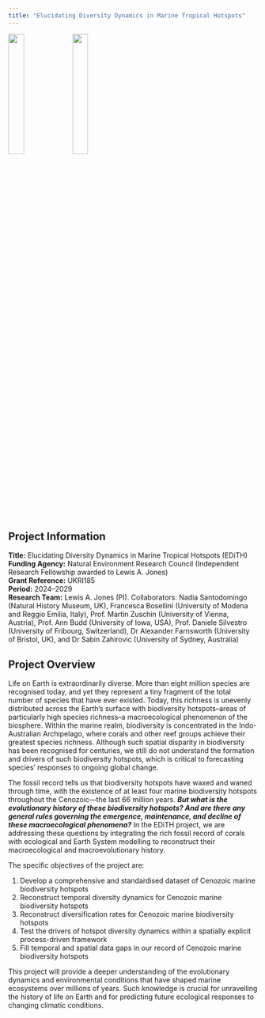 ```yaml
---
title: "Elucidating Diversity Dynamics in Marine Tropical Hotspots"
---
```


![](edith.png){width="25%"} ![](nerc.jpg){width="25%"}

## Project Information

**Title:** Elucidating Diversity Dynamics in Marine Tropical Hotspots (EDiTH)\
**Funding Agency:** Natural Environment Research Council (Independent Research Fellowship awarded to Lewis A. Jones)\
**Grant Reference:** UKRI185\
**Period:** 2024--2029\
**Research Team:** Lewis A. Jones (PI). Collaborators: Nadia Santodomingo (Natural History Museum, UK), Francesca Bosellini (University of Modena and Reggio Emilia, Italy), Prof. Martin Zuschin (University of Vienna, Austria), Prof. Ann Budd (University of Iowa, USA), Prof. Daniele Silvestro (University of Fribourg, Switzerland), Dr Alexander Farnsworth (University of Bristol, UK), and Dr Sabin Zahirovic (University of Sydney, Australia)

## Project Overview

Life on Earth is extraordinarily diverse. More than eight million species are recognised today, and yet they represent a tiny fragment of the total number of species that have ever existed. Today, this richness is unevenly distributed across the Earth’s surface with biodiversity hotspots--areas of particularly high species richness--a macroecological phenomenon of the biosphere. Within the marine realm, biodiversity is concentrated in the Indo-Australian Archipelago, where corals and other reef groups achieve their greatest species richness. Although such spatial disparity in biodiversity has been recognised for centuries, we still do not understand the formation and drivers of such biodiversity hotspots, which is critical to forecasting species’ responses to ongoing global change.

The fossil record tells us that biodiversity hotspots have waxed and waned through time, with the existence of at least four marine biodiversity hotspots throughout the Cenozoic---the last 66 million years. ***But what is the evolutionary history of these biodiversity hotspots? And are there any general rules governing the emergence, maintenance, and decline of these macroecological phenomena?*** In the EDiTH project, we are addressing these questions by integrating the rich fossil record of corals with ecological and Earth System modelling to reconstruct their macroecological and macroevolutionary history.

The specific objectives of the project are:

1.  Develop a comprehensive and standardised dataset of Cenozoic marine biodiversity hotspots
2.  Reconstruct temporal diversity dynamics for Cenozoic marine biodiversity hotspots
3.  Reconstruct diversification rates for Cenozoic marine biodiversity hotspots
4.  Test the drivers of hotspot diversity dynamics within a spatially explicit process-driven framework
5.  Fill temporal and spatial data gaps in our record of Cenozoic marine biodiversity hotspots

This project will provide a deeper understanding of the evolutionary dynamics and environmental conditions that have shaped marine ecosystems over millions of years. Such knowledge is crucial for unravelling the history of life on Earth and for predicting future ecological responses to changing climatic conditions.
